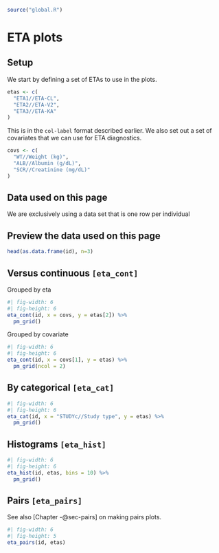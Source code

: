 

```r
source("global.R")
```


# ETA plots

## Setup

We start by defining a set of ETAs to use in the plots. 

```r
etas <- c(
  "ETA1//ETA-CL", 
  "ETA2//ETA-V2", 
  "ETA3//ETA-KA"
)
```

This is in the `col-label` format described earlier. We also set out a set 
of covariates that we can use for ETA diagnostics.

```r
covs <- c(
  "WT//Weight (kg)", 
  "ALB//Albumin (g/dL)", 
  "SCR//Creatinine (mg/dL)"
)
```

## Data used on this page

We are exclusively using a data set that is one row per individual

:::{.callout-note collapse=true appearance="simple"}

## Preview the data used on this page

```r
head(as.data.frame(id), n=3)
```

:::


## Versus continuous `[eta_cont]`

Grouped by eta

```r
#| fig-width: 6
#| fig-height: 6
eta_cont(id, x = covs, y = etas[2]) %>% 
  pm_grid()
```

Grouped by covariate

```r
#| fig-width: 6
#| fig-height: 6
eta_cont(id, x = covs[1], y = etas) %>% 
  pm_grid(ncol = 2)
```

## By categorical `[eta_cat]`

```r
#| fig-width: 6
#| fig-height: 6
eta_cat(id, x = "STUDYc//Study type", y = etas) %>% 
  pm_grid()
```

## Histograms `[eta_hist]`

```r
#| fig-width: 6
#| fig-height: 6
eta_hist(id, etas, bins = 10) %>% 
  pm_grid()
```

## Pairs  `[eta_pairs]`

See also [Chapter -@sec-pairs] on making pairs plots. 

```r
#| fig-width: 6
#| fig-height: 5
eta_pairs(id, etas) 
```
